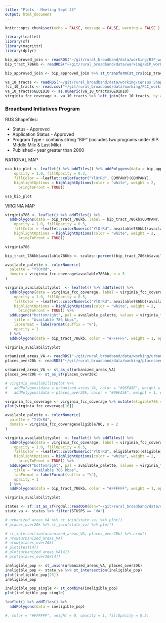 ```yaml
---
title: "Plots - Meeting Sept 25"
output: html_document
---
```


```r
knitr::opts_chunk$set(echo = FALSE, message = FALSE, warning = FALSE )

library(leaflet)
library(sf)
library(magrittr)
library(dplyr)

```


```r
bip_approved_join <- readRDS("~/git/rural_broadband/data/working/BIP_working/BIP_Approved.RDS") 
bip_tract_786kb <- readRDS("~/git/rural_broadband/data/working/BIP_working/bip_tract_786kb.RDS")

bip_approved_join <- bip_approved_join %>% st_transform(st_crs(bip_tract_786kb))

va_10_tracts <- readRDS("~/git/rural_broadband/data/working/Census Shapefiles/virginia2010censustracts.RDS") %>% st_as_sf()
fcc_10_tracts <- read.csv("~/git/rural_broadband/data/working/FCC_working/fcc2010tract.csv")
va_10_tracts$GEOID10 <- as.numeric(va_10_tracts$GEOID10)
virginia_fcc_coverage <- va_10_tracts %>% left_join(fcc_10_tracts, by = c("GEOID10" = "TRACTID"))
```


### Broadband Initiatives Program

RUS Shapefiles:

* Status - Approved
* Application Status - Approved
* Program Type - contains string "BIP" (includes two programs under BIP: Middle Mile & Last Mile)
* Published - year greater than 2000

NATIONAL MAP 
```r
usa_bip_plot <- leaflet() %>% addTiles() %>% addPolygons(data = bip_approved_join, label = bip_approved_join$COMPANY, color = "#444444", weight = 1, smoothFactor = 0.5,
    opacity = 1.0, fillOpacity = 0.2,
    fillColor = ~leaflet::colorFactor("YlOrRd", COMPANY)(COMPANY),
    highlightOptions = highlightOptions(color = "white", weight = 2,
      bringToFront = TRUE))

usa_bip_plot
```

VIRGINIA MAP 
```r
virginia786 <- leaflet() %>% addTiles() %>% 
  addPolygons(data = bip_tract_786kb, label = bip_tract_786kb$COMPANY, color = "#444444", weight = 1, smoothFactor = 0.5,
    opacity = 1.0, fillOpacity = 0.5,
    fillColor = ~leaflet::colorNumeric("YlOrRd", available786kb)(available786kb),
    highlightOptions = highlightOptions(color = "white", weight = 2,
      bringToFront = TRUE))

virginia786
```


```r
bip_tract_786kb$available786kb <- scales::percent(bip_tract_786kb$available786kb)

available_palette <- colorNumeric(
  palette = "YlOrRd",
  domain = virginia_fcc_coverage$available786kb, n = 5
)

virginia_availabilityplot  <- leaflet() %>% addTiles() %>%
  addPolygons(data = virginia_fcc_coverage, label = virginia_fcc_coverage$available786kb, color = "#444444", weight = 1, smoothFactor = 0.5,
    opacity = 1.0, fillOpacity = 0.5,
    fillColor = ~leaflet::colorNumeric("YlOrRd", available786kb)(available786kb),
    highlightOptions = highlightOptions(color = "white", weight = 2,
      bringToFront = TRUE)) %>%
  addLegend("bottomright", pal = available_palette, values = virginia_fcc_coverage$available786kb,
    title = "Available 786 kbps",
    labFormat = labelFormat(suffix = "%"),
    opacity = 1
  ) %>% 
  addPolygons(data = bip_tract_786kb, color = "#FFFFFF", weight = 1, opacity = 1, fillOpacity = 0)

virginia_availabilityplot
```


```r
urbanized_areas_VA <- readRDS("~/git/rural_broadband/data/working/urbanized_areas_VA_spjosh.RDS")
places_over20k <- readRDS("~/git/rural_broadband/data/working/placesover20k_VA_spjosh.RDS")

urbanized_areas_VA <- st_as_sf(urbanized_areas_VA)
places_over20k <- st_as_sf(places_over20k)

# virginia_availabilityplot %>% 
#   addPolygons(data = urbanized_areas_VA, color = "#96FA5E", weight = 1, opacity = 1, fillOpacity = 0) %>%
#   addPolygons(data = places_over20k, color = "#96FA5E", weight = 1, opacity = 1, fillOpacity = 0) 


```

```r
virginia_fcc_coverage <- virginia_fcc_coverage %>% mutate(eligible786 = ifelse(available786kb <0.26, 1,0))
plot(virginia_fcc_coverage[16])

available_palette <- colorNumeric(
  palette = "YlOrRd",
  domain = virginia_fcc_coverage$eligible786, n = 2
)

virginia_availabilityplot  <- leaflet() %>% addTiles() %>%
  addPolygons(data = virginia_fcc_coverage, label = virginia_fcc_coverage$eligible786, color = "#444444", weight = 1, smoothFactor = 0.5,
    opacity = 1.0, fillOpacity = 0.5,
    fillColor = ~leaflet::colorNumeric("YlOrRd", eligible786)(eligible786),
    highlightOptions = highlightOptions(color = "white", weight = 2,
      bringToFront = TRUE)) %>%
  addLegend("bottomright", pal = available_palette, values = virginia_fcc_coverage$eligible786,
    title = "Available 786 kbps",
    labFormat = labelFormat(suffix = "%"),
    opacity = 1
  ) %>% 
  addPolygons(data = bip_tract_786kb, color = "#FFFFFF", weight = 1, opacity = 1, fillOpacity = 0)

virginia_availabilityplot


```



```r
states <- sf::st_as_sf(rgdal::readOGR(dsn="~/git/rural_broadband/data/census_geo_cb/",layer="cb_2017_us_state_20m"))
state_va <- states %>% filter(STUSPS == "VA")

# urbanized_areas_VA %>% st_join(state_va) %>% plot()
# places_over20k %>% st_join(state_va) %>% plot()

# st_intersection(urbanized_areas_VA, places_over20k) %>% nrow()
# nrow(urbanized_areas_VA)
# nrow(places_over20k)
# plot(test[4])
# plot(urbanized_areas_VA[4])
# plot(places_over20k[4])

ineligible_pop <- st_union(urbanized_areas_VA, places_over20k) 
ineligible_pop <- state_va %>% st_intersection(ineligible_pop) 
plot(ineligible_pop[26])
ineligible_pop

ineligible_pop_single <- st_combine(ineligible_pop)
plot(ineligible_pop_single)

```


```r
leaflet() %>% addTiles() %>%
  addPolygons(data = ineligible_pop)

#, color = "#FFFFFF", weight = 0, opacity = 1, fillOpacity = 0.5)
```


























